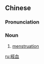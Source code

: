 {{also|经血}}
==Chinese==
{{zh-forms|s=经血}}

===Pronunciation===
{{zh-pron
|m=jīng血
|cat=n
}}

===Noun===
{{zh-noun}}

# [[menstruation]]

[[ru:經血]]